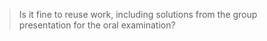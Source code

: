 > Is it fine to reuse work, including solutions from the group presentation for the oral
> examination?
